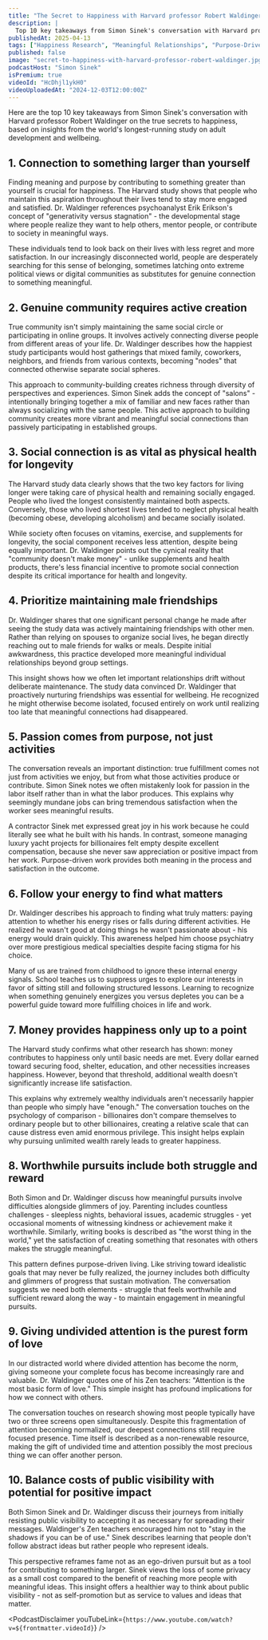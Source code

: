 ```yaml
---
title: "The Secret to Happiness with Harvard professor Robert Waldinger | A Bit of Optimism Podcast"
description: |
  Top 10 key takeaways from Simon Sinek's conversation with Harvard professor Robert Waldinger on the true secrets to happiness, based on insights from the world's longest-running study on adult development and wellbeing.
publishedAt: 2025-04-13
tags: ["Happiness Research", "Meaningful Relationships", "Purpose-Driven Life"]
published: false
image: "secret-to-happiness-with-harvard-professor-robert-waldinger.jpg"
podcastHost: "Simon Sinek"
isPremium: true
videoId: "HcDhjl1ykH0"
videoUploadedAt: "2024-12-03T12:00:00Z"
---
```



<PodcastSummaryPageLayout frontmatter={frontmatter}>

Here are the top 10 key takeaways from Simon Sinek's conversation with Harvard professor Robert Waldinger on the true secrets to happiness, based on insights from the world's longest-running study on adult development and wellbeing.

## 1. Connection to something larger than yourself

Finding meaning and purpose by contributing to something greater than yourself is crucial for happiness. The Harvard study shows that people who maintain this aspiration throughout their lives tend to stay more engaged and satisfied. Dr. Waldinger references psychoanalyst Erik Erikson's concept of "generativity versus stagnation" - the developmental stage where people realize they want to help others, mentor people, or contribute to society in meaningful ways.

These individuals tend to look back on their lives with less regret and more satisfaction. In our increasingly disconnected world, people are desperately searching for this sense of belonging, sometimes latching onto extreme political views or digital communities as substitutes for genuine connection to something meaningful.

## 2. Genuine community requires active creation

True community isn't simply maintaining the same social circle or participating in online groups. It involves actively connecting diverse people from different areas of your life. Dr. Waldinger describes how the happiest study participants would host gatherings that mixed family, coworkers, neighbors, and friends from various contexts, becoming "nodes" that connected otherwise separate social spheres.

This approach to community-building creates richness through diversity of perspectives and experiences. Simon Sinek adds the concept of "salons" - intentionally bringing together a mix of familiar and new faces rather than always socializing with the same people. This active approach to building community creates more vibrant and meaningful social connections than passively participating in established groups.

## 3. Social connection is as vital as physical health for longevity

The Harvard study data clearly shows that the two key factors for living longer were taking care of physical health and remaining socially engaged. People who lived the longest consistently maintained both aspects. Conversely, those who lived shortest lives tended to neglect physical health (becoming obese, developing alcoholism) and became socially isolated.

While society often focuses on vitamins, exercise, and supplements for longevity, the social component receives less attention, despite being equally important. Dr. Waldinger points out the cynical reality that "community doesn't make money" - unlike supplements and health products, there's less financial incentive to promote social connection despite its critical importance for health and longevity.

## 4. Prioritize maintaining male friendships

Dr. Waldinger shares that one significant personal change he made after seeing the study data was actively maintaining friendships with other men. Rather than relying on spouses to organize social lives, he began directly reaching out to male friends for walks or meals. Despite initial awkwardness, this practice developed more meaningful individual relationships beyond group settings.

This insight shows how we often let important relationships drift without deliberate maintenance. The study data convinced Dr. Waldinger that proactively nurturing friendships was essential for wellbeing. He recognized he might otherwise become isolated, focused entirely on work until realizing too late that meaningful connections had disappeared.

## 5. Passion comes from purpose, not just activities

The conversation reveals an important distinction: true fulfillment comes not just from activities we enjoy, but from what those activities produce or contribute. Simon Sinek notes we often mistakenly look for passion in the labor itself rather than in what the labor produces. This explains why seemingly mundane jobs can bring tremendous satisfaction when the worker sees meaningful results.

A contractor Sinek met expressed great joy in his work because he could literally see what he built with his hands. In contrast, someone managing luxury yacht projects for billionaires felt empty despite excellent compensation, because she never saw appreciation or positive impact from her work. Purpose-driven work provides both meaning in the process and satisfaction in the outcome.

## 6. Follow your energy to find what matters

Dr. Waldinger describes his approach to finding what truly matters: paying attention to whether his energy rises or falls during different activities. He realized he wasn't good at doing things he wasn't passionate about - his energy would drain quickly. This awareness helped him choose psychiatry over more prestigious medical specialties despite facing stigma for his choice.

Many of us are trained from childhood to ignore these internal energy signals. School teaches us to suppress urges to explore our interests in favor of sitting still and following structured lessons. Learning to recognize when something genuinely energizes you versus depletes you can be a powerful guide toward more fulfilling choices in life and work.

## 7. Money provides happiness only up to a point

The Harvard study confirms what other research has shown: money contributes to happiness only until basic needs are met. Every dollar earned toward securing food, shelter, education, and other necessities increases happiness. However, beyond that threshold, additional wealth doesn't significantly increase life satisfaction.

This explains why extremely wealthy individuals aren't necessarily happier than people who simply have "enough." The conversation touches on the psychology of comparison - billionaires don't compare themselves to ordinary people but to other billionaires, creating a relative scale that can cause distress even amid enormous privilege. This insight helps explain why pursuing unlimited wealth rarely leads to greater happiness.

## 8. Worthwhile pursuits include both struggle and reward

Both Simon and Dr. Waldinger discuss how meaningful pursuits involve difficulties alongside glimmers of joy. Parenting includes countless challenges - sleepless nights, behavioral issues, academic struggles - yet occasional moments of witnessing kindness or achievement make it worthwhile. Similarly, writing books is described as "the worst thing in the world," yet the satisfaction of creating something that resonates with others makes the struggle meaningful.

This pattern defines purpose-driven living. Like striving toward idealistic goals that may never be fully realized, the journey includes both difficulty and glimmers of progress that sustain motivation. The conversation suggests we need both elements - struggle that feels worthwhile and sufficient reward along the way - to maintain engagement in meaningful pursuits.

## 9. Giving undivided attention is the purest form of love

In our distracted world where divided attention has become the norm, giving someone your complete focus has become increasingly rare and valuable. Dr. Waldinger quotes one of his Zen teachers: "Attention is the most basic form of love." This simple insight has profound implications for how we connect with others.

The conversation touches on research showing most people typically have two or three screens open simultaneously. Despite this fragmentation of attention becoming normalized, our deepest connections still require focused presence. Time itself is described as a non-renewable resource, making the gift of undivided time and attention possibly the most precious thing we can offer another person.

## 10. Balance costs of public visibility with potential for positive impact

Both Simon Sinek and Dr. Waldinger discuss their journeys from initially resisting public visibility to accepting it as necessary for spreading their messages. Waldinger's Zen teachers encouraged him not to "stay in the shadows if you can be of use." Sinek describes learning that people don't follow abstract ideas but rather people who represent ideals.

This perspective reframes fame not as an ego-driven pursuit but as a tool for contributing to something larger. Sinek views the loss of some privacy as a small cost compared to the benefit of reaching more people with meaningful ideas. This insight offers a healthier way to think about public visibility - not as self-promotion but as service to values and ideas that matter.

<PodcastDisclaimer
  youTubeLink={`https://www.youtube.com/watch?v=${frontmatter.videoId}`}
/>

</PodcastSummaryPageLayout>
